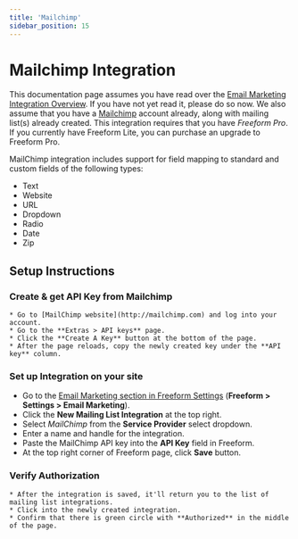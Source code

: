 ```yaml
---
title: 'Mailchimp'
sidebar_position: 15
---
```



# Mailchimp Integration<Badge type="pro" text="Pro" />

This documentation page assumes you have read over the [Email Marketing Integration Overview](./index.mdx#email-marketing). If you have not yet read it, please do so now. We also assume that you have a [Mailchimp](http://mailchimp.com) account already, along with mailing list(s) already created. This integration requires that you have _Freeform Pro_. If you currently have Freeform Lite, you can purchase an upgrade to Freeform Pro.

MailChimp integration includes support for field mapping to standard and custom fields of the following types:<Badge type="feature" text="Improved in 2.2.0+" />

- Text
- Website
- URL
- Dropdown
- Radio
- Date
- Zip

## Setup Instructions

<VerticalStepWrapper>
<StepMarkdown>

### Create & get API Key from Mailchimp

    * Go to [MailChimp website](http://mailchimp.com) and log into your account.
    * Go to the **Extras > API keys** page.
    * Click the **Create A Key** button at the bottom of the page.
    * After the page reloads, copy the newly created key under the **API key** column.

</StepMarkdown>
<StepMarkdown>

### Set up Integration on your site

- Go to the [Email Marketing section in Freeform Settings](../configuration/settings.mdx#email-marketing) (**Freeform > Settings > Email Marketing**).
- Click the **New Mailing List Integration** at the top right.
- Select _MailChimp_ from the **Service Provider** select dropdown.
- Enter a name and handle for the integration.
- Paste the MailChimp API key into the **API Key** field in Freeform.
- At the top right corner of Freeform page, click **Save** button.

</StepMarkdown>
<StepMarkdown>

### Verify Authorization

    * After the integration is saved, it'll return you to the list of mailing list integrations.
    * Click into the newly created integration.
    * Confirm that there is green circle with **Authorized** in the middle of the page.

</StepMarkdown>
</VerticalStepWrapper>
